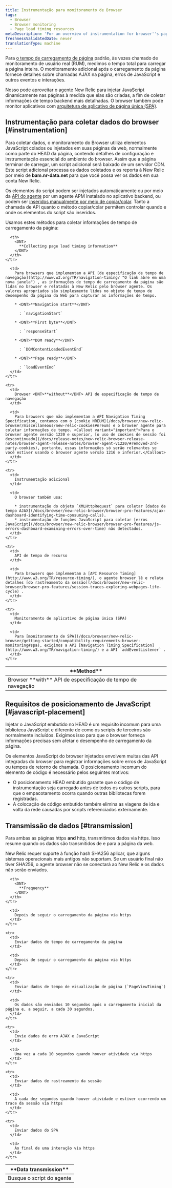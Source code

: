 ```yaml
---
title: Instrumentação para monitoramento de Browser
tags:
  - Browser
  - Browser monitoring
  - Page load timing resources
metaDescription: 'For an overview of instrumentation for browser''s page load timing and browser monitoring features, start here.'
freshnessValidatedDate: never
translationType: machine
---
```


Para [o tempo de carregamento de página](/docs/browser/new-relic-browser/page-load-timing/page-load-timing-process) padrão, às vezes chamado de monitoramento de usuário real (RUM), medimos o tempo total para carregar a página inteira. O monitoramento adicional após o carregamento da página fornece detalhes sobre chamadas AJAX na página, erros de JavaScript e outros eventos e interações.

Nosso <InlinePopover type="browser"/>pode aproveitar o agente New Relic para injetar JavaScript dinamicamente nas páginas à medida que elas são criadas, a fim de coletar informações de tempo backend mais detalhadas. O browser também pode monitor aplicativos com [arquitetura de aplicativo de página única (SPA)](/docs/browser/single-page-app-monitoring/get-started/add-apps-single-page-app-monitoring).

## Instrumentação para coletar dados do browser [#instrumentation]

Para coletar dados, o monitoramento do Browser utiliza elementos JavaScript colados ou injetados em suas páginas da web, normalmente como parte do HEAD da página, contendo detalhes de configuração e instrumentação essencial do ambiente do browser. Assim que a página terminar de carregar, um script adicional será baixado de um servidor CDN. Este script adicional processa os dados coletados e os reporta à New Relic por meio de <DNT>**bam.nr-data.net**</DNT> para que você possa ver os dados em sua conta New Relic.

Os elementos do script podem ser injetados automaticamente ou por meio da [API do agente](/docs/browser/new-relic-browser/installation-configuration/browser-settings-ui-options-browser-monitoring#agent-instrumentation) por um agente APM instalado no aplicativo backend, ou podem ser [inseridos manualmente por meio de copiar/colar](/docs/browser/new-relic-browser/installation-configuration/adding-apps-new-relic-browser#copy-paste-app). Tanto a chamada de API quanto o método copiar/colar permitem controlar quando e onde os elementos do script são inseridos.

Usamos estes métodos para coletar informações de tempo de carregamento da página:

<table id="navigation-api">
  <thead>
    <tr>
      <th style={{ width: "250px" }}>
        <DNT>
          **Method**
        </DNT>
      </th>

      <th>
        <DNT>
          **Collecting page load timing information**
        </DNT>
      </th>
    </tr>
  </thead>

  <tbody>
    <tr>
      <td>
        Browser <DNT>**with**</DNT> API de especificação de tempo de navegação
      </td>

      <td>
        Para browsers que implementam a API [de especificação de tempo de navegação](http://www.w3.org/TR/navigation-timing/ "O link abre em uma nova janela") , as informações de tempo de carregamento da página são lidas no browser e relatadas à New Relic pelo browser agente. Os valores apropriados são simplesmente lidos no objeto de tempo de desempenho da página da Web para capturar as informações de tempo.

        * <DNT>**Navigation start**</DNT>

          : `navigationStart`

        * <DNT>**First byte**</DNT>

          : `responseStart`

        * <DNT>**DOM ready**</DNT>

          : `DOMContentLoadedEventEnd`

        * <DNT>**Page ready**</DNT>

          : `loadEventEnd`
      </td>
    </tr>

    <tr>
      <td>
        Browser <DNT>**without**</DNT> API de especificação de tempo de navegação
      </td>

      <td>
        Para browsers que não implementam a API Navigation Timing Specification, contamos com o [cookie NREUM](/docs/browser/new-relic-browser/miscellaneous/new-relic-cookies#nreum) e o browser agente para coletar informações de tempo. <Callout variant="important">Para o browser agente versão 1220 e superior, [o uso de cookies de sessão foi descontinuado](/docs/release-notes/new-relic-browser-release-notes/browser-agent-release-notes/browser-agent-v1220/#removed-3rd-party-cookies), portanto, essas informações só serão relevantes se você estiver usando o browser agente versão 1216 e inferior.</Callout>
      </td>
    </tr>

    <tr>
      <td>
        Instrumentação adicional
      </td>

      <td>
        O browser também usa:

        * instrumentação do objeto `XMLHttpRequest` para coletar [dados de tempo AJAX](/docs/browser/new-relic-browser/browser-pro-features/ajax-dashboard-identifying-time-consuming-calls).
        * instrumentação de funções JavaScript para coletar [erros JavaScript](/docs/browser/new-relic-browser/browser-pro-features/js-errors-dashboard-examining-errors-over-time) não detectados.
      </td>
    </tr>

    <tr>
      <td>
        API de tempo de recurso
      </td>

      <td>
        Para browsers que implementam a [API Resource Timing](http://www.w3.org/TR/resource-timing/), o agente browser lê e relata detalhes [do rastreamento da sessão](/docs/browser/new-relic-browser/browser-pro-features/session-traces-exploring-webpages-life-cycle) .
      </td>
    </tr>

    <tr>
      <td>
        Monitoramento de aplicativo de página única (SPA)
      </td>

      <td>
        Para [monitoramento de SPA](/docs/browser/new-relic-browser/getting-started/compatibility-requirements-browser-monitoring#spa), exigimos a API [Navigation Timing Specification](http://www.w3.org/TR/navigation-timing/) e a API `addEventListener` .
      </td>
    </tr>
  </tbody>
</table>

## Requisitos de posicionamento de JavaScript [#javascript-placement]

Injetar o JavaScript embutido no HEAD é um requisito incomum para uma biblioteca JavaScript e diferente de como os scripts de terceiros são normalmente incluídos. Exigimos isso para que o browser forneça informações precisas sem afetar o desempenho de carregamento da página.

Os elementos JavaScript do browser injetados envolvem muitas das API integradas do browser para registrar informações sobre erros de JavaScript ou tempos de retorno de chamada. O posicionamento incomum do elemento de código é necessário pelos seguintes motivos:

* O posicionamento HEAD embutido garante que o código de instrumentação seja carregado antes de todos os outros scripts, para que o empacotamento ocorra quando outras bibliotecas forem registradas.
* A colocação de código embutido também elimina as viagens de ida e volta da rede causadas por scripts referenciados externamente.

## Transmissão de dados [#transmission]

Para ambas as páginas https <DNT>**and**</DNT> http, transmitimos dados via https. Isso resume quando os dados são transmitidos de e para a página da web.

<Callout variant="important">
  New Relic requer suporte à função hash SHA256 aplicar, que alguns sistemas operacionais mais antigos não suportam. Se um usuário final não tiver SHA256, o agente browser não se conectará ao New Relic e os dados não serão enviados.
</Callout>

<table>
  <thead>
    <tr>
      <th style={{ width: "250px" }}>
        <DNT>
          **Data transmission**
        </DNT>
      </th>

      <th>
        <DNT>
          **Frequency**
        </DNT>
      </th>
    </tr>
  </thead>

  <tbody>
    <tr>
      <td>
        Busque o script do agente
      </td>

      <td>
        Depois de seguir o carregamento da página via https
      </td>
    </tr>

    <tr>
      <td>
        Enviar dados de tempo de carregamento da página
      </td>

      <td>
        Depois de seguir o carregamento da página via https
      </td>
    </tr>

    <tr>
      <td>
        Enviar dados de tempo de visualização de página (`PageViewTiming`)
      </td>

      <td>
        Os dados são enviados 10 segundos após o carregamento inicial da página e, a seguir, a cada 30 segundos.
      </td>
    </tr>

    <tr>
      <td>
        Envie dados de erro AJAX e JavaScript
      </td>

      <td>
        Uma vez a cada 10 segundos quando houver atividade via https
      </td>
    </tr>

    <tr>
      <td>
        Enviar dados de rastreamento da sessão
      </td>

      <td>
        A cada dez segundos quando houver atividade e estiver ocorrendo um trace da sessão via https
      </td>
    </tr>

    <tr>
      <td>
        Enviar dados do SPA
      </td>

      <td>
        Ao final de uma interação via https
      </td>
    </tr>
  </tbody>
</table>